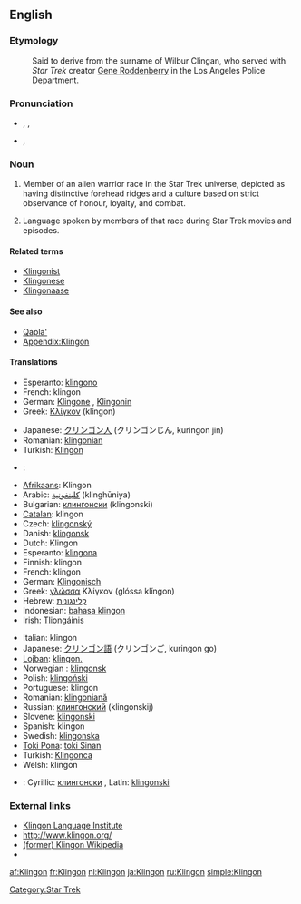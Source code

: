 {{wikipedia|Klingon}}
==English==

===Etymology===
: Said to derive from the surname of Wilbur Clingan, who served with ''Star Trek'' creator [[w:Gene Roddenberry|Gene Roddenberry]] in the Los Angeles Police Department.

===Pronunciation===
* {{enPR|klĭng'ŏn}}, {{IPA|/ˈklɪŋɒn/}}, {{SAMPA|/"klINQn/}}
* {{IPA|/ˈklɪŋɑn/}}, {{SAMPA|/"klINAn/}}<!-- cot-caught merger or just US-style IPA? -->

===Noun===
{{en-noun|s|-}}

# {{star trek|countable}} Member of an alien warrior race in the Star Trek universe, depicted as having distinctive forehead ridges and a culture based on strict observance of honour, loyalty, and combat.
# {{star trek|uncountable}} Language spoken by members of that race during Star Trek movies and episodes.

====Related terms====
* [[Klingonist]]
* [[Klingonese]]
* [[Klingonaase]]

====See also====
* [[Qapla']]
* [[Appendix:Klingon]]

====Translations====
{{trans-top|member of an alien warrior race in the Star Trek universe}}
* Esperanto: [[klingono]]
* French: klingon
* German: [[Klingone]] {{m}}, [[Klingonin]] {{f}}
* Greek: [[Κλίγκον]] (klíngon) {{n}}
{{trans-mid}}
* Japanese: [[クリンゴン人]] (クリンゴンじん, kuringon jin)
* Romanian: [[klingonian]] {{m}}
* Turkish: [[Klingon]]
* {{subst:tlh}}: {{tø|tlh|tlhIngan hol}}
{{trans-bottom}}

{{trans-top|the language}}
* [[Afrikaans]]: Klingon
* Arabic: [[كلينغونية]] (klinghūniya) {{f}}
* Bulgarian: [[клингонски]] (klingonski) {{m}}
* [[Catalan]]: klingon {{m}}
* Czech: [[klingonský]] {{m}}
* Danish: [[klingonsk]]
* Dutch: Klingon
* Esperanto: [[klingona]]
* Finnish: klingon
* French: klingon
* German: [[Klingonisch]] {{n}}
* Greek: [[γλώσσα]] Κλίγκον (glóssa klíngon) {{f}}
* Hebrew: [[קלינגונית]] {{f}}
* Indonesian: [[bahasa klingon]]
* Irish: [[Tliongáinis]]
{{trans-mid}}
* Italian: klingon {{m}}
* Japanese: [[クリンゴン語]] (クリンゴンご, kuringon go)
* [[Lojban]]: [[klingon.]]
* Norwegian<!--do not wikify-->: [[klingonsk]]
* Polish: [[klingoński]] {{m}}
* Portuguese: klingon
* Romanian: [[klingoniană]] {{f}}
* Russian: [[клингонский]] (klingonskij) {{m}}
* Slovene: [[klingonski]] {{m}}
* Spanish: klingon {{m}}
* Swedish: [[klingonska]]
* [[Toki Pona]]: [[toki Sinan]]
* Turkish: [[Klingonca]]
* Welsh: klingon
{{trans-bottom}}

{{checktrans-top}}
* {{ttbc|Serbian}}: Cyrillic: [[клингонски]] {{m}}, Latin: [[klingonski]] {{m}}
{{trans-bottom}}

===External links===
* [http://www.kli.org/ Klingon Language Institute]
* [http://www.klingon.org/ http://www.klingon.org/]
* [http://tlh.wikipedia.org/wiki/ghItlh%27a%27 (former) Klingon Wikipedia]
* {{Linguist List|code=tlh}}

[[Category:Star Trek]]

[[af:Klingon]]
[[fr:Klingon]]
[[nl:Klingon]]
[[ja:Klingon]]
[[ru:Klingon]]
[[simple:Klingon]]